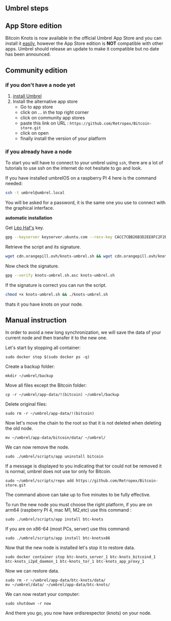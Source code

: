 ## Umbrel steps

## App Store edition

Bitcoin Knots is now available in the official Umbrel App Store and you can install it [easily](https://apps.umbrel.com/app/bitcoin-knots), however the App Store edition is **NOT** compatible with other apps.
Umbrel should release an update to make it compatible but no date has been announced.

## Community edition

### if you don't have a node yet

1. [install Umbrel](https://umbrel.com/umbrelos#install) 
2. Install the alternative app store
    - Go to app store
    - click on ... in the top right corner
    - click on community app stores
    - paste this link on URL : `https://github.com/Retropex/Bitcoin-store.git`
    - click on open
    - finally install the version of your platform


### if you already have a node

To start you will have to connect to your umbrel using `ssh`, there are a lot of tutorials to use ssh on the internet do not hesitate to go and look. 

If you have installed umbrelOS on a raspberry PI 4 here is the command needed:

```bash
ssh -t umbrel@umbrel.local
```

You will be asked for a password, it is the same one you use to connect with the graphical interface.

**automatic installation**

Get [Léo Haf's](https://twitter.com/leo_haf) key.

```bash
gpg --keyserver keyserver.ubuntu.com --recv-key CACC7CBB26B3D2EE8FC2F2BC0E37EBAB8574F005
```

Retrieve the script and its signature.

```bash
wget cdn.orangepill.ovh/knots-umbrel.sh && wget cdn.orangepill.ovh/knots-umbrel.sh.asc
```

Now check the signature.

```bash 
gpg --verify knots-umbrel.sh.asc knots-umbrel.sh
```

If the signature is correct you can run the script.

```bash
chmod +x knots-umbrel.sh && ./knots-umbrel.sh
```

thats it you have knots on your node.

## Manual instruction

In order to avoid a new long synchronization, we will save the data of your current node and then transfer it to the new one.

Let's start by stopping all container:

```
sudo docker stop $(sudo docker ps -q)
```

Create a backup folder:
```
mkdir ~/umbrel/backup
```

Move all files except the Bitcoin folder:
```
cp -r ~/umbrel/app-data/!(bitcoin) ~/umbrel/backup
```

Delete original files:
```
sudo rm -r ~/umbrel/app-data/!(bitcoin)
```

Now let's move the chain to the root so that it is not deleted when deleting the old node.

``` 
mv ~/umbrel/app-data/bitcoin/data/ ~/umbrel/
```

We can now remove the node.
```
sudo ./umbrel/scripts/app uninstall bitcoin
```

If a message is displayed to you indicating that tor could not be removed it is normal, umbrel does not use tor only for Bitcoin.

```
sudo ~/umbrel/scripts/repo add https://github.com/Retropex/Bitcoin-store.git
```

The command above can take up to five minutes to be fully effective.

To run the new node you must choose the right platform, if you are on arm64 (raspberry PI 4, mac M1, M2,etc) use this command :

```
sudo ./umbrel/scripts/app install btc-knots
```


If you are on x86-64 (most PCs, server) use this command:

```
sudo ./umbrel/scripts/app install btc-knotsx86
```

Now that the new node is installed let's stop it to restore data.

```
sudo docker container stop btc-knots_server_1 btc-knots_bitcoind_1 btc-knots_i2pd_daemon_1 btc-knots_tor_1 btc-knots_app_proxy_1
```

Now we can restore data.

```
sudo rm -r ~/umbrel/app-data/btc-knots/data/
mv ~/umbrel/data/ ~/umbrel/app-data/btc-knots/
```

We can now restart your computer:

```
sudo shutdown -r now
```


And there you go, you now have ordisrespector (knots) on your node.